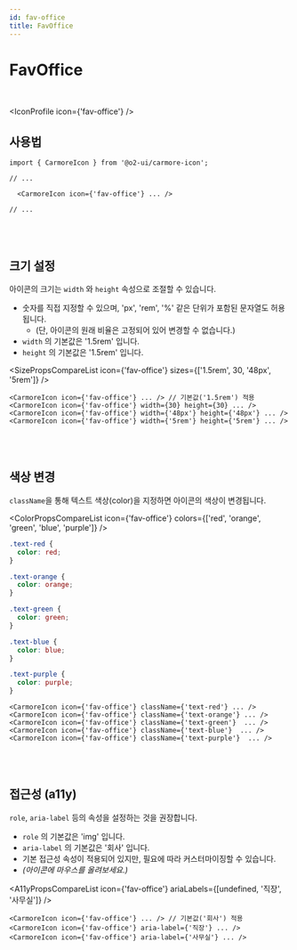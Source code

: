 ```yaml
---
id: fav-office
title: FavOffice
---
```




# FavOffice

<br />

<IconProfile icon={'fav-office'} />

## 사용법

```tsx
import { CarmoreIcon } from '@o2-ui/carmore-icon';

// ...

  <CarmoreIcon icon={'fav-office'} ... />

// ...
```

<br />
<br />

## 크기 설정

아이콘의 크기는 `width` 와 `height` 속성으로 조절할 수 있습니다.

- 숫자를 직접 지정할 수 있으며, 'px', 'rem', '%' 같은 단위가 포함된 문자열도 허용됩니다.
  - (단, 아이콘의 원래 비율은 고정되어 있어 변경할 수 없습니다.)
- `width` 의 기본값은 '1.5rem' 입니다.
- `height` 의 기본값은 '1.5rem' 입니다.

<SizePropsCompareList icon={'fav-office'} sizes={['1.5rem', 30, '48px', '5rem']} />

```tsx
<CarmoreIcon icon={'fav-office'} ... /> // 기본값('1.5rem') 적용
<CarmoreIcon icon={'fav-office'} width={30} height={30} ... />
<CarmoreIcon icon={'fav-office'} width={'48px'} height={'48px'} ... />
<CarmoreIcon icon={'fav-office'} width={'5rem'} height={'5rem'} ... />
```

<br />
<br />

## 색상 변경

`className`을 통해 텍스트 색상(color)을 지정하면 아이콘의 색상이 변경됩니다.

<ColorPropsCompareList icon={'fav-office'} colors={['red', 'orange', 'green', 'blue', 'purple']} />

```css
.text-red {
  color: red;
}

.text-orange {
  color: orange;
}

.text-green {
  color: green;
}

.text-blue {
  color: blue;
}

.text-purple {
  color: purple;
}
```

```tsx
<CarmoreIcon icon={'fav-office'} className={'text-red'} ... />
<CarmoreIcon icon={'fav-office'} className={'text-orange'} ... />
<CarmoreIcon icon={'fav-office'} className={'text-green'}  ... />
<CarmoreIcon icon={'fav-office'} className={'text-blue'}  ... />
<CarmoreIcon icon={'fav-office'} className={'text-purple'}  ... />
```

<br />
<br />

## 접근성 (a11y)

`role`, `aria-label` 등의 속성을 설정하는 것을 권장합니다.

- `role` 의 기본값은 'img' 입니다.
- `aria-label` 의 기본값은 '회사' 입니다.
- 기본 접근성 속성이 적용되어 있지만, 필요에 따라 커스터마이징할 수 있습니다.
- _(아이콘에 마우스를 올려보세요.)_

<A11yPropsCompareList icon={'fav-office'} ariaLabels={[undefined, '직장', '사무실']} />

```tsx
<CarmoreIcon icon={'fav-office'} ... /> // 기본값('회사') 적용
<CarmoreIcon icon={'fav-office'} aria-label={'직장'} ... />
<CarmoreIcon icon={'fav-office'} aria-label={'사무실'} ... />
```
